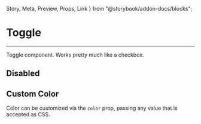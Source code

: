   Story,
  Meta,
  Preview,
  Props,
  Link
} from "@storybook/addon-docs/blocks";

<Meta title='Inputs/Toggle' component={Toggle} />

# Toggle

<hr />

Toggle component. Works pretty much like a checkbox.

<Preview withSource="none">
  <Story name="Base">
    <ToggleComponent />
  </Story>
</Preview>

## Disabled

<Preview withSource="none">
  <Story name="Disabled">
    <Box align="center">
      <ToggleComponent disabled />
      <Toggle disabled />
    </Box>
  </Story>
</Preview>

## Custom Color

Color can be customized via the ```color``` prop, passing any value that is accepted as CSS.

<Preview>
  <Story name="Custom Color">
    <Box align="center">
      <ToggleComponent color="#FF9CEE" />
      <ToggleComponent color="#C5A3FF" />
      <ToggleComponent color="#A79AFF" />
      <ToggleComponent color="#85E3FF" />
      <ToggleComponent color="#AFF8DB" />
      <ToggleComponent color="#FFABAB" />
    </Box>
  </Story>
</Preview>

<Props of={Toggle} />